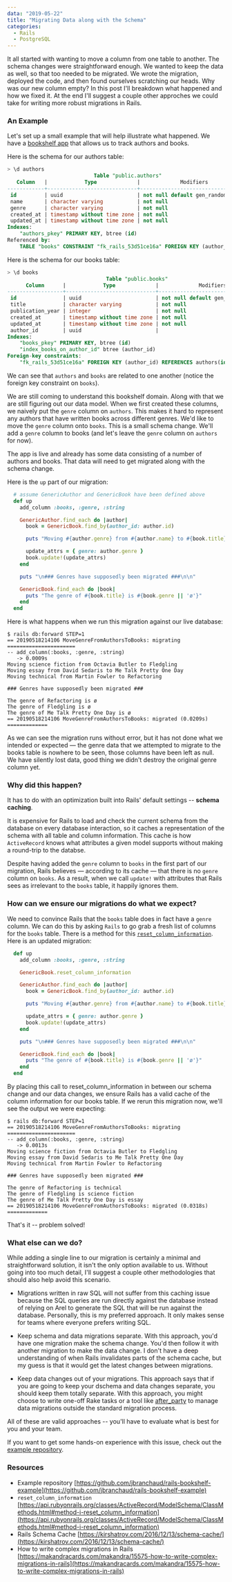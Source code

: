```yaml
---
data: "2019-05-22"
title: "Migrating Data along with the Schema"
categories:
  - Rails
  - PostgreSQL
---
```


It all started with wanting to move a column from one table to another. The
schema changes were straightforward enough. We wanted to keep the data as well,
so that too needed to be migrated. We wrote the migration, deployed the code,
and then found ourselves scratching our heads. Why was our new column empty? In
this post I'll breakdown what happened and how we fixed it. At the end I'll
suggest a couple other approches we could take for writing more robust
migrations in Rails.

### An Example

Let's set up a small example that will help illustrate what happened. We have a
[bookshelf app](https://github.com/jbranchaud/rails-bookshelf-example) that
allows us to track authors and books.

Here is the schema for our authors table:

```sql
> \d authors
                            Table "public.authors"
   Column   |            Type             |             Modifiers
------------+-----------------------------+------------------------------------
 id         | uuid                        | not null default gen_random_uuid()
 name       | character varying           | not null
 genre      | character varying           | not null
 created_at | timestamp without time zone | not null
 updated_at | timestamp without time zone | not null
Indexes:
    "authors_pkey" PRIMARY KEY, btree (id)
Referenced by:
    TABLE "books" CONSTRAINT "fk_rails_53d51ce16a" FOREIGN KEY (author_id) REFERENCES authors(id)
```

Here is the schema for our books table:

```sql
> \d books
                                Table "public.books"
      Column      |            Type             |             Modifiers
------------------+-----------------------------+------------------------------------
 id               | uuid                        | not null default gen_random_uuid()
 title            | character varying           | not null
 publication_year | integer                     | not null
 created_at       | timestamp without time zone | not null
 updated_at       | timestamp without time zone | not null
 author_id        | uuid                        |
Indexes:
    "books_pkey" PRIMARY KEY, btree (id)
    "index_books_on_author_id" btree (author_id)
Foreign-key constraints:
    "fk_rails_53d51ce16a" FOREIGN KEY (author_id) REFERENCES authors(id)
```

We can see that `authors` and `books` are related to one another (notice the
foreign key constraint on `books`).

We are still coming to understand this bookshelf domain. Along with that we are
still figuring out our data model. When we first created these columns, we
naively put the `genre` column on `authors`. This makes it hard to represent
any authors that have written books across different genres. We'd like to move
the `genre` column onto `books`. This is a small schema change. We'll add a
`genre` column to books (and let's leave the `genre` column on `authors` for
now).

The app is live and already has some data consisting of a number of authors and
books. That data will need to get migrated along with the schema change.

Here is the `up` part of our migration:

```ruby
  # assume GenericAuthor and GenericBook have been defined above
  def up
    add_column :books, :genre, :string

    GenericAuthor.find_each do |author|
      book = GenericBook.find_by(author_id: author.id)

      puts "Moving #{author.genre} from #{author.name} to #{book.title}"

      update_attrs = { genre: author.genre }
      book.update!(update_attrs)
    end

    puts "\n### Genres have supposedly been migrated ###\n\n"

    GenericBook.find_each do |book|
      puts "The genre of #{book.title} is #{book.genre || 'ø'}"
    end
  end
```

Here is what happens when we run this migration against our live database:

```
$ rails db:forward STEP=1
== 20190518214106 MoveGenreFromAuthorsToBooks: migrating ======================
-- add_column(:books, :genre, :string)
   -> 0.0009s
Moving science fiction from Octavia Butler to Fledgling
Moving essay from David Sedaris to Me Talk Pretty One Day
Moving technical from Martin Fowler to Refactoring

### Genres have supposedly been migrated ###

The genre of Refactoring is ø
The genre of Fledgling is ø
The genre of Me Talk Pretty One Day is ø
== 20190518214106 MoveGenreFromAuthorsToBooks: migrated (0.0209s) =============
```

As we can see the migration runs without error, but it has not done what we
intended or expected — the genre data that we attempted to migrate to the books
table is nowhere to be seen, those columns have been left as null. We have
silently lost data, good thing we didn't destroy the original genre column yet.

### Why did this happen?

It has to do with an optimization built into Rails' default settings -- **schema
caching**.

It is expensive for Rails to load and check the current schema from the
database on every database interaction, so it caches a representation of the
schema with all table and column information. This cache is how `ActiveRecord`
knows what attributes a given model supports without making a round-trip to the
databse.

Despite having added the `genre` column to `books` in the first part of our
migration, Rails believes — according to its cache — that there is no `genre`
column on `books`. As a result, when we call `update!` with attributes that
Rails sees as irrelevant to the `books` table, it happily ignores them.

### How can we ensure our migrations do what we expect?

We need to convince Rails that the `books` table does in fact have a `genre`
column. We can do this by asking `Rails` to go grab a fresh list of columns for
the `books` table. There is a method for this
[`reset_column_information`](https://www.notion.so/jbranchaud/Data-Migration-Troubles-61cb4b49b88e4e2680b63254a082b4ef#a3966b545e6340bcaba41b64a1aa6179).
Here is an updated migration:

```ruby
  def up
    add_column :books, :genre, :string

    GenericBook.reset_column_information

    GenericAuthor.find_each do |author|
      book = GenericBook.find_by(author_id: author.id)

      puts "Moving #{author.genre} from #{author.name} to #{book.title}"

      update_attrs = { genre: author.genre }
      book.update!(update_attrs)
    end

    puts "\n### Genres have supposedly been migrated ###\n\n"

    GenericBook.find_each do |book|
      puts "The genre of #{book.title} is #{book.genre || 'ø'}"
    end
  end
```

By placing this call to reset_column_information in between our schema change
and our data changes, we ensure Rails has a valid cache of the column
information for our books table. If we rerun this migration now, we'll see the
output we were expecting:

```
$ rails db:forward STEP=1
== 20190518214106 MoveGenreFromAuthorsToBooks: migrating ======================
-- add_column(:books, :genre, :string)
   -> 0.0013s
Moving science fiction from Octavia Butler to Fledgling
Moving essay from David Sedaris to Me Talk Pretty One Day
Moving technical from Martin Fowler to Refactoring

### Genres have supposedly been migrated ###

The genre of Refactoring is technical
The genre of Fledgling is science fiction
The genre of Me Talk Pretty One Day is essay
== 20190518214106 MoveGenreFromAuthorsToBooks: migrated (0.0318s) =============
```

That's it -- problem solved!

### What else can we do?

While adding a single line to our migration is certainly a minimal and
straightforward solution, it isn't the only option available to us. Without
going into too much detail, I'll suggest a couple other methodologies that
should also help avoid this scenario.

- Migrations written in raw SQL will not suffer from this caching issue because
the SQL queries are run directly against the database instead of relying on
Arel to generate the SQL that will be run against the database. Personally,
this is my preferred approach. It only makes sense for teams where everyone
prefers writing SQL.

- Keep schema and data migrations separate. With this approach, you'd have one
migration make the schema change. You'd then follow it with another migration
to make the data change. I don't have a deep understanding of when Rails
invalidates parts of the schema cache, but my guess is that it would get the
latest changes between migrations.

- Keep data changes out of your migrations. This approach says that if you are
going to keep your dschema and data changes separate, you should keep them
totally separate. With this approach, you might choose to write one-off Rake
tasks or a tool like
[after_party](https://github.com/theSteveMitchell/after_party) to manage data
migrations outside the standard migration process.

All of these are valid approaches -- you'll have to evaluate what is best for
you and your team.

If you want to get some hands-on experience with this issue, check out the [example repository](https://github.com/jbranchaud/rails-bookshelf-example).

### Resources

- Example repository [https://github.com/jbranchaud/rails-bookshelf-example](https://github.com/jbranchaud/rails-bookshelf-example)
- `reset_column_information` [https://api.rubyonrails.org/classes/ActiveRecord/ModelSchema/ClassMethods.html#method-i-reset_column_information](https://api.rubyonrails.org/classes/ActiveRecord/ModelSchema/ClassMethods.html#method-i-reset_column_information)
- Rails Schema Cache [https://kirshatrov.com/2016/12/13/schema-cache/](https://kirshatrov.com/2016/12/13/schema-cache/)
- How to write complex migrations in Rails [https://makandracards.com/makandra/15575-how-to-write-complex-migrations-in-rails](https://makandracards.com/makandra/15575-how-to-write-complex-migrations-in-rails)
